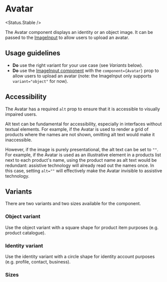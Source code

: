 
<Meta of={Stories} />

# Avatar

<Status.Stable />

The Avatar component displays an identity or an object image. It can be passed to the [ImageInput](Forms/ImageInput) to allow users to upload an avatar.

<Story of={Stories.Base} />

<Props />

## Usage guidelines

- **Do** use the right variant for your use case (see _Variants_ below).
- **Do** use the [ImageInput component](Forms/ImageInput) with the `component={Avatar}` prop to allow users to upload an avatar (note: the ImageInput only supports `variant="object"` for now).

## Accessibility

The Avatar has a required `alt` prop to ensure that it is accessible to visually impaired users.

Alt text can be fundamental for accessibility, especially in interfaces without textual elements. For example, if the Avatar is used to render a grid of products where the names are not shown, omitting alt text would make it inaccessible.

However, if the image is purely presentational, the alt text can be set to `""`. For example, if the Avatar is used as an illustrative element in a products list next to each product's name, using the product name as alt text would be redundant: assistive technology will already read out the names once. In this case, setting `alt=""` will effectively make the Avatar invisible to assistive technology.

## Variants

There are two variants and two sizes available for the component.

### Object variant

Use the object variant with a square shape for product item purposes (e.g. product catalogue).

<Story of={Stories.ObjectVariant} />

### Identity variant

Use the identity variant with a circle shape for identity account purposes (e.g. profile, contact, business).

<Story of={Stories.IdentityVariant} />

### Sizes

<Story of={Stories.Sizes} />
